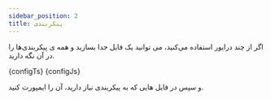 ```yaml
---
sidebar_position: 2
title: پیکربندی
---
```



اگر از چند درایور استفاده می‌کنید، می توانید یک فایل جدا بسازید و همه ی پیکربندی‌ها را در آن نگه دارید.

<Tabs>
  <TabItem value="typescript" label="TypeScript">
    <CodeBlock className="language-ts" title="polypay-config.ts">
      {configTs}
    </CodeBlock>
  </TabItem>
  <TabItem value="javascript" label="JavaScript" default>
    <CodeBlock className="language-js" title="polypay-config.js">
      {configJs}
    </CodeBlock>
  </TabItem>
</Tabs>

و سپس در فایل هایی که به پیکربندی نیاز دارید، آن را ایمپورت کنید.
